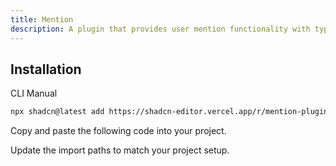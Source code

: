 ```yaml
---
title: Mention
description: A plugin that provides user mention functionality with typeahead menu support.
---
```


<ComponentPreview
  name="mention-plugin-demo"
  className="[&_.preview>[data-orientation=vertical]]:sm:max-w-[70%]"
  description="A plugin that provides user mention functionality with typeahead menu support."
/>

## Installation

<Tabs defaultValue="cli">

<TabsList>
  <TabsTrigger value="cli">CLI</TabsTrigger>
  <TabsTrigger value="manual">Manual</TabsTrigger>
</TabsList>

<TabsContent value="cli">

```bash
npx shadcn@latest add https://shadcn-editor.vercel.app/r/mention-plugin.json
```

</TabsContent>

<TabsContent value="manual">

<Steps>

<Step>Copy and paste the following code into your project.</Step>

<ComponentSource name="mention-plugin" />

<Step>Update the import paths to match your project setup.</Step>

</Steps>

</TabsContent>

</Tabs>
